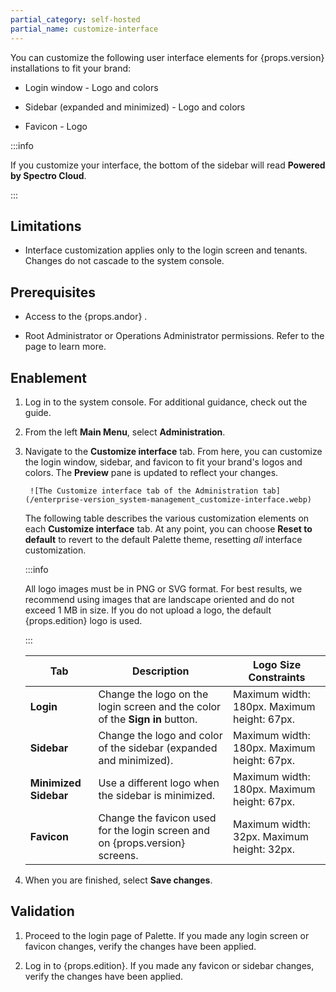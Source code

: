 ```yaml
---
partial_category: self-hosted
partial_name: customize-interface
---
```


You can customize the following user interface elements for {props.version} installations to fit your brand:

- Login window - Logo and colors

- Sidebar (expanded and minimized) - Logo and colors

- Favicon - Logo

:::info

If you customize your interface, the bottom of the sidebar will read **Powered by Spectro Cloud**.

:::

## Limitations

- Interface customization applies only to the login screen and tenants. Changes do not cascade to the system console.

## Prerequisites

- Access to the {props.andor} 
    <PaletteVertexUrlMapper
        edition={props.edition}
        text="system console"
        url="/system-management/#access-the-system-console"
      /> .
<!-- prettier-ignore-start -->
- Root Administrator or Operations Administrator permissions. Refer to the 
  <PaletteVertexUrlMapper
     edition={props.edition}
     text="System Administrators"
     url="/system-management/account-management"
   /> page to learn more.
<!-- prettier-ignore-end -->

## Enablement

1. Log in to the system console. For additional guidance, check out the
    <PaletteVertexUrlMapper
        edition={props.edition}
        text="Access to the System Console"
        url="/system-management/#access-the-system-console"
    /> guide.

2. From the left **Main Menu**, select **Administration**. 

3. Navigate to the **Customize interface** tab. From here, you can customize the login window, sidebar, and favicon to fit your brand's logos and colors. The **Preview** pane is updated to reflect your changes.

        ![The Customize interface tab of the Administration tab](/enterprise-version_system-management_customize-interface.webp)

    The following table describes the various customization elements on each **Customize interface** tab. At any point, you can choose **Reset to default** to revert to the default Palette theme, resetting _all_ interface customization.

    :::info

    All logo images must be in PNG or SVG format. For best results, we recommend using images that are landscape oriented and do not exceed 1 MB in size. If you do not upload a logo, the default {props.edition} logo is used.

    :::


    | Tab                   | Description                                                                      | Logo Size Constraints                       |
    | --------------------- | -------------------------------------------------------------------------------- | ------------------------------------------- |
    | **Login**             | Change the logo on the login screen and the color of the **Sign in** button.     | Maximum width: 180px. Maximum height: 67px. |
    | **Sidebar**           | Change the logo and color of the sidebar (expanded and minimized).               | Maximum width: 180px. Maximum height: 67px. |
    | **Minimized Sidebar** | Use a different logo when the sidebar is minimized.                              | Maximum width: 180px. Maximum height: 67px. |
    | **Favicon**           | Change the favicon used for the login screen and on {props.version} screens.     | Maximum width: 32px. Maximum height: 32px.  |

4. When you are finished, select **Save changes**. 

## Validation

1. Proceed to the login page of Palette. If you made any login screen or favicon changes, verify the changes have been applied.

2. Log in to {props.edition}. If you made any favicon or sidebar changes, verify the changes have been applied.

